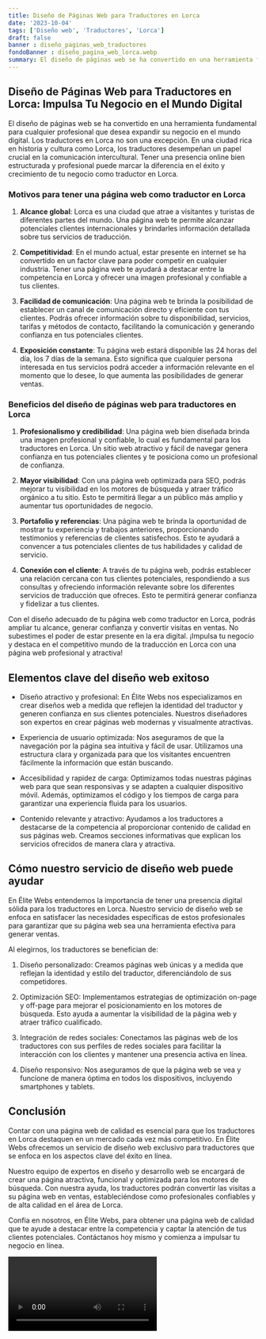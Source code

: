 ```yaml
---
title: Diseño de Páginas Web para Traductores en Lorca
date: '2023-10-04'
tags: ['Diseño web', 'Traductores', 'Lorca']
draft: false
banner : diseño_paginas_web_traductores
fondoBanner : diseño_pagina_web_lorca.webp
summary: El diseño de páginas web se ha convertido en una herramienta fundamental para cualquier profesional que desea expandir su negocio en el mundo digital. Los traductores en Lorca no son una excepción. En una ciudad rica en historia y cultura como Lorca, los traductores desempeñan un papel crucial en la comunicación intercultural. Tener una presencia online bien estructurada y profesional puede marcar la diferencia en el éxito y crecimiento de tu negocio como traductor en Lorca.
---
```


## **Diseño de Páginas Web para Traductores en Lorca: Impulsa Tu Negocio en el Mundo Digital**

El diseño de páginas web se ha convertido en una herramienta fundamental para cualquier profesional que desea expandir su negocio en el mundo digital. Los traductores en Lorca no son una excepción. En una ciudad rica en historia y cultura como Lorca, los traductores desempeñan un papel crucial en la comunicación intercultural. Tener una presencia online bien estructurada y profesional puede marcar la diferencia en el éxito y crecimiento de tu negocio como traductor en Lorca.

### **Motivos para tener una página web como traductor en Lorca**

1. **Alcance global**: Lorca es una ciudad que atrae a visitantes y turistas de diferentes partes del mundo. Una página web te permite alcanzar potenciales clientes internacionales y brindarles información detallada sobre tus servicios de traducción.

2. **Competitividad**: En el mundo actual, estar presente en internet se ha convertido en un factor clave para poder competir en cualquier industria. Tener una página web te ayudará a destacar entre la competencia en Lorca y ofrecer una imagen profesional y confiable a tus clientes.

3. **Facilidad de comunicación**: Una página web te brinda la posibilidad de establecer un canal de comunicación directo y eficiente con tus clientes. Podrás ofrecer información sobre tu disponibilidad, servicios, tarifas y métodos de contacto, facilitando la comunicación y generando confianza en tus potenciales clientes.

4. **Exposición constante**: Tu página web estará disponible las 24 horas del día, los 7 días de la semana. Esto significa que cualquier persona interesada en tus servicios podrá acceder a información relevante en el momento que lo desee, lo que aumenta las posibilidades de generar ventas.

### **Beneficios del diseño de páginas web para traductores en Lorca**

1. **Profesionalismo y credibilidad**: Una página web bien diseñada brinda una imagen profesional y confiable, lo cual es fundamental para los traductores en Lorca. Un sitio web atractivo y fácil de navegar genera confianza en tus potenciales clientes y te posiciona como un profesional de confianza.

2. **Mayor visibilidad**: Con una página web optimizada para SEO, podrás mejorar tu visibilidad en los motores de búsqueda y atraer tráfico orgánico a tu sitio. Esto te permitirá llegar a un público más amplio y aumentar tus oportunidades de negocio.

3. **Portafolio y referencias**: Una página web te brinda la oportunidad de mostrar tu experiencia y trabajos anteriores, proporcionando testimonios y referencias de clientes satisfechos. Esto te ayudará a convencer a tus potenciales clientes de tus habilidades y calidad de servicio.

4. **Conexión con el cliente**: A través de tu página web, podrás establecer una relación cercana con tus clientes potenciales, respondiendo a sus consultas y ofreciendo información relevante sobre los diferentes servicios de traducción que ofreces. Esto te permitirá generar confianza y fidelizar a tus clientes.

Con el diseño adecuado de tu página web como traductor en Lorca, podrás ampliar tu alcance, generar confianza y convertir visitas en ventas. No subestimes el poder de estar presente en la era digital. ¡Impulsa tu negocio y destaca en el competitivo mundo de la traducción en Lorca con una página web profesional y atractiva!

<GifSeo />

<Cta />

## Elementos clave del diseño web exitoso

- Diseño atractivo y profesional: En Élite Webs nos especializamos en crear diseños web a medida que reflejen la identidad del traductor y generen confianza en sus clientes potenciales. Nuestros diseñadores son expertos en crear páginas web modernas y visualmente atractivas.

- Experiencia de usuario optimizada: Nos aseguramos de que la navegación por la página sea intuitiva y fácil de usar. Utilizamos una estructura clara y organizada para que los visitantes encuentren fácilmente la información que están buscando.

- Accesibilidad y rapidez de carga: Optimizamos todas nuestras páginas web para que sean responsivas y se adapten a cualquier dispositivo móvil. Además, optimizamos el código y los tiempos de carga para garantizar una experiencia fluida para los usuarios.

- Contenido relevante y atractivo: Ayudamos a los traductores a destacarse de la competencia al proporcionar contenido de calidad en sus páginas web. Creamos secciones informativas que explican los servicios ofrecidos de manera clara y atractiva.

## Cómo nuestro servicio de diseño web puede ayudar

En Élite Webs entendemos la importancia de tener una presencia digital sólida para los traductores en Lorca. Nuestro servicio de diseño web se enfoca en satisfacer las necesidades específicas de estos profesionales para garantizar que su página web sea una herramienta efectiva para generar ventas.

Al elegirnos, los traductores se benefician de:

1. Diseño personalizado: Creamos páginas web únicas y a medida que reflejan la identidad y estilo del traductor, diferenciándolo de sus competidores.

2. Optimización SEO: Implementamos estrategias de optimización on-page y off-page para mejorar el posicionamiento en los motores de búsqueda. Esto ayuda a aumentar la visibilidad de la página web y atraer tráfico cualificado.

3. Integración de redes sociales: Conectamos las páginas web de los traductores con sus perfiles de redes sociales para facilitar la interacción con los clientes y mantener una presencia activa en línea.

4. Diseño responsivo: Nos aseguramos de que la página web se vea y funcione de manera óptima en todos los dispositivos, incluyendo smartphones y tablets.

## Conclusión

Contar con una página web de calidad es esencial para que los traductores en Lorca destaquen en un mercado cada vez más competitivo. En Élite Webs ofrecemos un servicio de diseño web exclusivo para traductores que se enfoca en los aspectos clave del éxito en línea.

Nuestro equipo de expertos en diseño y desarrollo web se encargará de crear una página atractiva, funcional y optimizada para los motores de búsqueda. Con nuestra ayuda, los traductores podrán convertir las visitas a su página web en ventas, estableciéndose como profesionales confiables y de alta calidad en el área de Lorca.

Confía en nosotros, en Élite Webs, para obtener una página web de calidad que te ayude a destacar entre la competencia y captar la atención de tus clientes potenciales. Contáctanos hoy mismo y comienza a impulsar tu negocio en línea.

<Video />

<CtaBot job='Traductores' city='Lorca'/>

<Gmaps query='Lorca+españa+maps' />